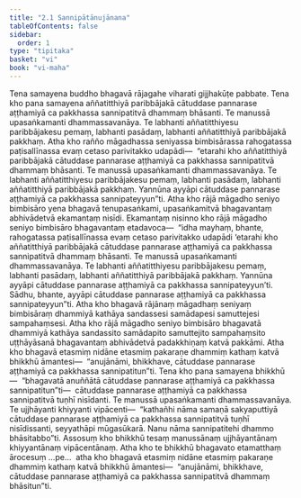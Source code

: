 ```yaml
---
title: "2.1 Sannipātānujānana"
tableOfContents: false
sidebar:
  order: 1
type: "tipitaka"
basket: "vi"
book: "vi-maha"
---
```



<DynamicBreadcrumb />

<Division number="132" book="vi-maha" e="ch" v="3" p="139">

<Paragraph number="580" book="vi-maha">
Tena samayena buddho bhagavā rājagahe viharati gijjhakūṭe pabbate. Tena kho pana samayena aññatitthiyā paribbājakā cātuddase pannarase aṭṭhamiyā ca pakkhassa sannipatitvā dhammaṃ bhāsanti. Te manussā upasaṅkamanti dhammassavanāya. Te labhanti aññatitthiyesu paribbājakesu pemaṃ, labhanti pasādaṃ, labhanti aññatitthiyā paribbājakā pakkhaṃ. Atha kho rañño māgadhassa seniyassa bimbisārassa rahogatassa paṭisallīnassa evaṃ cetaso parivitakko udapādi—  “etarahi kho aññatitthiyā paribbājakā cātuddase pannarase aṭṭhamiyā ca pakkhassa sannipatitvā dhammaṃ bhāsanti. Te manussā upasaṅkamanti dhammassavanāya. Te labhanti aññatitthiyesu paribbājakesu pemaṃ, labhanti pasādaṃ, labhanti aññatitthiyā paribbājakā pakkhaṃ. Yannūna ayyāpi cātuddase pannarase aṭṭhamiyā ca pakkhassa sannipateyyun”ti.
</Paragraph>

<Paragraph number="581" book="vi-maha">
Atha kho rājā māgadho seniyo bimbisāro yena bhagavā tenupasaṅkami, upasaṅkamitvā bhagavantaṃ abhivādetvā ekamantaṃ nisīdi. Ekamantaṃ nisinno kho rājā māgadho seniyo bimbisāro bhagavantaṃ etadavoca—  “idha mayhaṃ, bhante, rahogatassa paṭisallīnassa evaṃ cetaso parivitakko udapādi ‘etarahi kho aññatitthiyā paribbājakā cātuddase pannarase aṭṭhamiyā ca pakkhassa sannipatitvā dhammaṃ bhāsanti. Te manussā upasaṅkamanti dhammassavanāya. Te labhanti aññatitthiyesu paribbājakesu pemaṃ, labhanti pasādaṃ, labhanti aññatitthiyā paribbājakā pakkhaṃ. Yannūna ayyāpi cātuddase pannarase aṭṭhamiyā ca pakkhassa sannipateyyun’ti. Sādhu, bhante, ayyāpi cātuddase pannarase aṭṭhamiyā ca pakkhassa sannipateyyun”ti. Atha kho bhagavā rājānaṃ māgadhaṃ seniyaṃ bimbisāraṃ dhammiyā kathāya sandassesi samādapesi samuttejesi sampahaṃsesi. Atha kho rājā māgadho seniyo bimbisāro bhagavatā dhammiyā kathāya sandassito samādapito samuttejito sampahaṃsito uṭṭhāyāsanā bhagavantaṃ abhivādetvā padakkhiṇaṃ katvā pakkāmi. Atha kho bhagavā etasmiṃ nidāne etasmiṃ pakaraṇe dhammiṃ kathaṃ katvā bhikkhū āmantesi—  “anujānāmi, bhikkhave, cātuddase pannarase aṭṭhamiyā ca pakkhassa sannipatitun”ti.
</Paragraph>

<Paragraph number="582" book="vi-maha">
Tena kho pana samayena bhikkhū—  “bhagavatā anuññātā cātuddase pannarase aṭṭhamiyā ca pakkhassa sannipatitun”ti—  cātuddase pannarase aṭṭhamiyā ca pakkhassa sannipatitvā tuṇhī nisīdanti. Te manussā upasaṅkamanti dhammassavanāya. Te ujjhāyanti khiyyanti vipācenti—  “kathañhi nāma samaṇā sakyaputtiyā cātuddase pannarase aṭṭhamiyā ca pakkhassa sannipatitvā tuṇhī nisīdissanti, seyyathāpi mūgasūkarā. Nanu nāma sannipatitehi dhammo bhāsitabbo”ti. Assosuṃ kho bhikkhū tesaṃ manussānaṃ ujjhāyantānaṃ khiyyantānaṃ vipācentānaṃ. Atha kho te bhikkhū bhagavato etamatthaṃ ārocesuṃ …pe…  atha kho bhagavā etasmiṃ nidāne etasmiṃ pakaraṇe dhammiṃ kathaṃ katvā bhikkhū āmantesi—  “anujānāmi, bhikkhave, cātuddase pannarase aṭṭhamiyā ca pakkhassa sannipatitvā dhammaṃ bhāsitun”ti.
</Paragraph>
</Division>